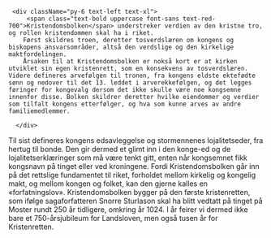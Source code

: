 

<SitatHero 
    title='Kristendomsbolken' 
    ingress='«Det er opphavet til lovene våre, gulatingsmennenes lover, som er opphavet til alle gode ting, at vi skal ha og holde den kristne tro.'  
    footer='Kristendomsbolken, kapittel 1'
/>

<Spacer height='12' />

<Container>

     <div className="py-6 text-left text-xl">
         <span class="text-bold uppercase font-sans text-red-700">Kristendomsbolken</span> understreker verdien av den kristne tro, og rollen kristendommen skal ha i riket. 
        Først skildres troen, deretter tosverdslæren om kongens og biskopens ansvarsområder, altså den verdslige og den kirkelige maktfordelingen. 
        Årsaken til at Kristendomsbolken er nokså kort er at kirken utviklet sin egen kristenrett, som en konsekvens av tosverdslæren. Videre defineres arvefølgen til tronen, fra kongens eldste ektefødte sønn og nedover til det 13. leddet i arverekkefølgen, og det legges føringer for kongevalg dersom det ikke skulle være noe kongsemne innenfor disse. Bolken skildrer deretter hvilke eiendommer og verdier som tilfalt kongens etterfølger, og hva som kunne arves av andre familiemedlemmer. 
        
      </div>


<Container stil="firstletter">
      Til sist defineres kongens edsavleggelse og stormennenes lojalitetseder, fra hertug til bonde. Den gir dermed et glimt inn i den konge-ed og de lojalitetserklæringer som må være tenkt gitt, enten når kongsemnet fikk kongsnavn på tinget eller ved kroningene. Fordi Kristendomsbolken går inn på det rettslige fundamentet til riket, forholdet mellom kirkelig og kongelig makt, og mellom kongen og folket, kan den gjerne kalles en «forfatningslov».  Kristendomsbolken bygger på den første kristenretten, som ifølge sagaforfatteren Snorre Sturlason skal ha blitt vedtatt på tinget på Moster rundt 250 år tidligere, omkring år 1024. I år feirer vi dermed ikke bare et 750-årsjubileum for Landsloven, men også tusen år for Kristenretten.
</Container>

<SubMenuCards items={sections.items} columns={3} gap={10} />
<Spacer height={24} />


</Container>

 

